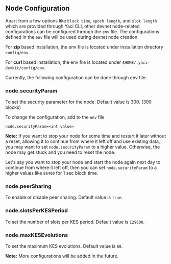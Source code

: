 ## Node Configuration

Apart from a few options like `block time`, `epoch length`, and `slot length` which are provided through Yaci CLI,
other devnet node-related configurations can be configured through the `env` file. The configurations defined in the
`env` file will be used during devnet node creation.

For **zip** based installation, the env file is located under installation directory ``config/env``.

For **curl** based installation, the env file is located under ``$HOME/.yaci-devkit/config/env``.

Currently, the following configuration can be done through env file:

### node.securityParam
To set the security parameter for the node. Default value is 300. (300 blocks)

To change the configuration, add to the `env` file

```shell
node.securityParam=<int value>
```

**Note:** If you want to stop your node for some time and restart it later without a reset, allowing it to continue from where
it left off and use existing data, you may want to set `node.securityParam` to a higher value.
Otherwise, the node may get stuck and you need to reset the node.

Let's say you want to stop your node and start the node again next day to continue from where it left off,
then you can set `node.securityParam` to a higher values like `86400` for 1 sec block time.

### node.peerSharing

To enable or disable peer sharing. Default value is `true`.

### node.slotsPerKESPeriod

To set the number of slots per KES period. Default value is `129600`.

### node.maxKESEvolutions

To set the maximum KES evolutions. Default value is `60`.


**Note:** More configurations will be added in the future.

